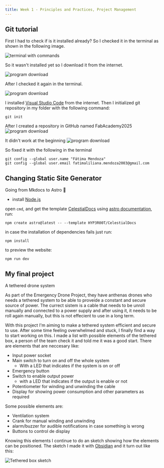 ```yaml
---
title: Week 1 - Principles and Practices, Project Management
---
```


## Git tutorial

First I had to check if is it installed already? 
So I checked it in the terminal as shown in the following image.

![terminal with commands](./week-01/git-installed.png)

So it wasn't installed yet so I download it from the internet.

![program download](./week-01/download.png)

After I checked it again in the terminal. 

![program download](./week-01/already-installed.png)

I installed [Visual Studio Code](https://code.visualstudio.com/download) from the internet. Then I initialized git repository in my folder with the following command:

```
git init 
```
After I created a repository in GitHub named FabAcademy2025
![program download](./week-01/git-repository.png)

It didn't work at the beginning
![program download](./week-01/fail.png)

So fixed it with the following in the terminal

```
git config --global user.name "Fátima Mendoza"
git config --global user.email fatimaliliana.mendoza2003@gmail.com
```

## Changing Static Site Generator

Going from Mkdocs to Astro 🚀

- install [Node.js](https://nodejs.org/es)

open `cmd`, and get the template [CelestialDocs](https://astro.build/themes/details/celestialdocs/) using [astro documentation](https://docs.astro.build/en/install-and-setup/#use-a-theme-or-starter-template), run:
```
npm create astro@latest -- --template HYP3R00T/CelestialDocs
```

in case the installation of dependencies fails just run:
```
npm install
```

to preview the website:
```
npm run dev
```

## My final project

A tethered drone system

As part of the Emergency Drone Project, they have anthenas drones who needs a tethered system to be able to proveide a constant and secure source of power. 
The currect sistem is a cable that needs to be unroll manually and connected to a power supply and after using it, it needs to be roll again manually, but this is not effecient to use in a long term. 

With this project I'm aiming to make a tethered system efficient and secure to use. After some time feeling overwhelmed and stuck, I finally find a way to start working on this. I made a list with possible elements of the tethered box, a person of the team check it and told me it was a good start. 
There are elements that are neccesary like:
- Input power socket
- Main switch to turn on and off the whole system
    - With a LED that indicates if the system is on or off
- Emergency button
- Switch to enable output power
    - with a LED that indicates if the output is enable or not
- Potentiometer for winding and unwinding the cable
- Display for showing power consumption and other parameters as required

Some possible elements are:
- Ventilation system
- Crank for manual winding and unwinding
- alarm/buzzer for audible notifications in case something is wrong
- Buttons to control de display

Knowing this elements I continue to do an sketch showing how the elements can be positioned. The sketch I made it with [Obsidian](https://obsidian.md/) and it turn out like this: 

![Tethered box sketch](./week-01/Tethered_drone_skecth.png)




